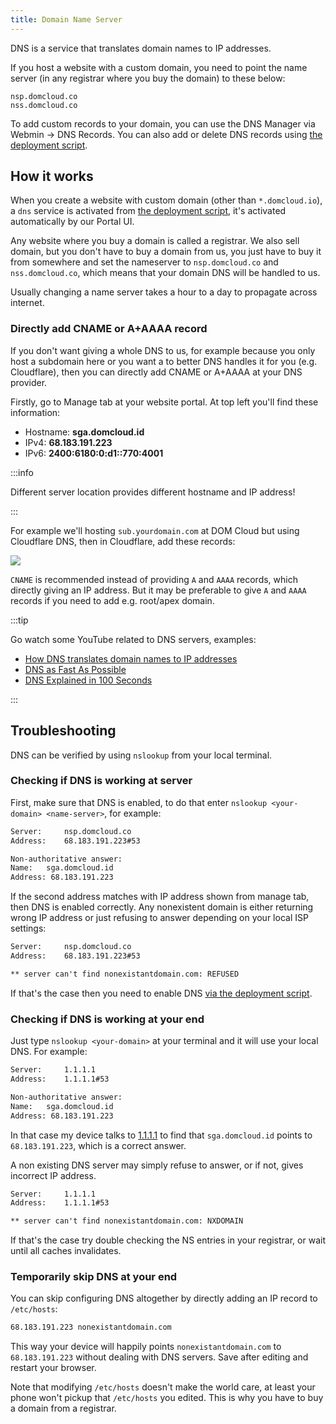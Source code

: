 ```yaml
---
title: Domain Name Server
---
```


DNS is a service that translates domain names to IP addresses. 

If you host a website with a custom domain, you need to point the name server (in any registrar where you buy the domain) to these below:

```
nsp.domcloud.co
nss.domcloud.co
```

To add custom records to your domain, you can use the DNS Manager via Webmin -> DNS Records. You can also add or delete DNS records using [the deployment script](./deploy.mdx#dns).

## How it works

When you create a website with custom domain (other than `*.domcloud.io`), a `dns` service is activated from [the deployment script](./deploy.mdx#dns), it's activated automatically by our Portal UI.

Any website where you buy a domain is called a registrar. We also sell domain, but you don't have to buy a domain from us, you just have to buy it from somewhere and set the nameserver to `nsp.domcloud.co` and `nss.domcloud.co`, which means that your domain DNS will be handled to us.

Usually changing a name server takes a hour to a day to propagate across internet.

### Directly add CNAME or A+AAAA record

If you don't want giving a whole DNS to us, for example because you only host a subdomain here or you want a to better DNS handles it for you (e.g. Cloudflare), then you can directly add CNAME or A+AAAA at your DNS provider.

Firstly, go to Manage tab at your website portal. At top left you'll find these information:

+ Hostname: **sga.domcloud.id**
+ IPv4: **68.183.191.223**
+ IPv6: **2400:6180:0:d1::770:4001**

:::info

Different server location provides different hostname and IP address!

:::

For example we'll hosting `sub.yourdomain.com` at DOM Cloud but using Cloudflare DNS, then in Cloudflare, add these records:

![](/assets/images/cloudflare-add.png)

`CNAME` is recommended instead of providing `A` and `AAAA` records, which directly giving an IP address. But it may be preferable to give `A` and `AAAA` records if you need to add e.g. root/apex domain.

:::tip

Go watch some YouTube related to DNS servers, examples:

+ [How DNS translates domain names to IP addresses](https://www.youtube.com/watch?v=GlZC4Jwf3xQ)
+ [DNS as Fast As Possible](https://www.youtube.com/watch?v=Rck3BALhI5c)
+ [DNS Explained in 100 Seconds](https://www.youtube.com/watch?v=UVR9lhUGAyU)

:::

## Troubleshooting

DNS can be verified by using `nslookup` from your local terminal.

### Checking if DNS is working at server

First, make sure that DNS is enabled, to do that enter `nslookup <your-domain> <name-server>`, for example:

```txt title="$> nslookup sga.domcloud.id nsp.domcloud.co"
Server:		nsp.domcloud.co
Address:	68.183.191.223#53

Non-authoritative answer:
Name:	sga.domcloud.id
Address: 68.183.191.223
```

If the second address matches with IP address shown from manage tab, then DNS is enabled correctly. Any nonexistent domain is either returning wrong IP address or just refusing to answer depending on your local ISP settings:

```txt title="$> nslookup nonexistantdomain.com nsp.domcloud.co"
Server:		nsp.domcloud.co
Address:	68.183.191.223#53

** server can't find nonexistantdomain.com: REFUSED
```

If that's the case then you need to enable DNS [via the deployment script](./deploy.mdx#dns).

### Checking if DNS is working at your end

Just type `nslookup <your-domain>` at your terminal and it will use your local DNS. For example:

```txt title="$> nslookup sga.domcloud.id"
Server:		1.1.1.1
Address:	1.1.1.1#53

Non-authoritative answer:
Name:	sga.domcloud.id
Address: 68.183.191.223
```

In that case my device talks to [1.1.1.1](https://1.1.1.1) to find that `sga.domcloud.id` points to `68.183.191.223`, which is a correct answer.

A non existing DNS server may simply refuse to answer, or if not, gives incorrect IP address.

```txt title="$> nslookup nonexistantdomain.com"
Server:		1.1.1.1
Address:	1.1.1.1#53

** server can't find nonexistantdomain.com: NXDOMAIN
```

If that's the case try double checking the NS entries in your registrar, or wait until all caches invalidates.

### Temporarily skip DNS at your end

You can skip configuring DNS altogether by directly adding an IP record to `/etc/hosts`:

```txt title="$> sudo nano /etc/hosts"
68.183.191.223 nonexistantdomain.com
```

This way your device will happily points `nonexistantdomain.com` to `68.183.191.223` without dealing with DNS servers. Save after editing and restart your browser.

Note that modifying `/etc/hosts` doesn't make the world care, at least your phone won't pickup that `/etc/hosts` you edited. This is why you have to buy a domain from a registrar.

